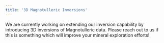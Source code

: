 ```yaml
---
title: '3D Magnotulleric Inversions'
---
```


We are currently working on extending our inversion capability by introducing 3D inversions of Magnotulleric data. 
Please reach out to us if this is something which will improve your mineral exploration efforts!
